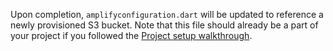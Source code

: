 Upon completion, `amplifyconfiguration.dart` will be updated to reference a newly provisioned S3 bucket.  Note that this file should already be a part of your project if you followed the [Project setup walkthrough](/gen1/[platform]/start/project-setup/create-application/).
